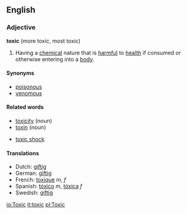 ==English==
===Adjective===
'''toxic''' (more toxic, most toxic)
#Having a [[chemical]] nature that is [[harmful]] to [[health]] if consumed or otherwise entering into a [[body]].

====Synonyms====
*[[poisonous]]
*[[venomous]]

====Related words====
*[[toxicity]] (noun)
*[[toxin]] (noun)

*[[toxic shock]]

====Translations====
*Dutch: [[giftig]]
*German: [[giftig]] 
*French: [[toxique]] ''m, f''
*Spanish: [[tóxico]] ''m'', [[tóxica]] ''f''
*Swedish: [[giftig]]

[[io:Toxic]]
[[it:toxic]]
[[pl:Toxic]]